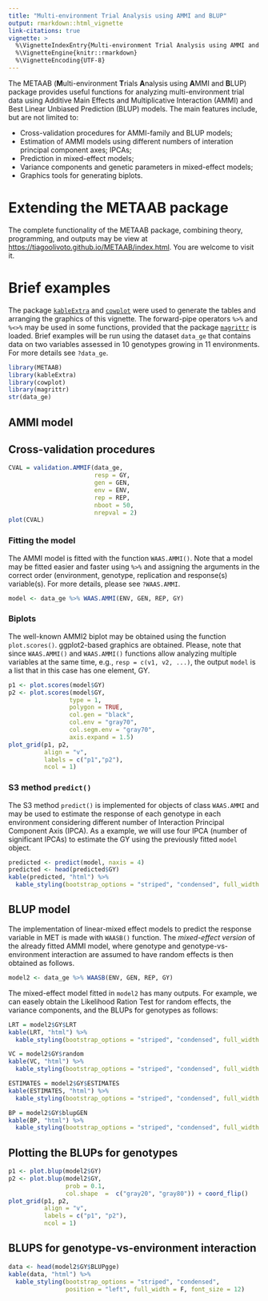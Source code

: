 ```yaml
---
title: "Multi-environment Trial Analysis using AMMI and BLUP"
output: rmarkdown::html_vignette
link-citations: true
vignette: >
  %\VignetteIndexEntry{Multi-environment Trial Analysis using AMMI and BLUP}
  %\VignetteEngine{knitr::rmarkdown}
  %\VignetteEncoding{UTF-8}
---
```


The METAAB (**M**ulti-environment **T**rials **A**nalysis using **A**MMI and **B**LUP) package provides useful functions for analyzing multi-environment trial data using Additive Main Effects and Multiplicative Interaction (AMMI) and Best Linear Unbiased Prediction (BLUP) models. The main features include, but are not limited to:

* Cross-validation procedures for AMMI-family and BLUP models;
* Estimation of AMMI models using different numbers of interation principal component axes; IPCAs;
* Prediction in mixed-effect models;
* Variance components and genetic parameters in mixed-effect models;
* Graphics tools for generating biplots.


# Extending the METAAB package

The complete functionality of the METAAB package, combining theory, programming, and outputs may be view at <https://tiagoolivoto.github.io/METAAB/index.html>. You are welcome to visit it.

# Brief examples
The package [`kableExtra`](https://haozhu233.github.io/kableExtra/) and [`cowplot`](https://github.com/wilkelab/cowplot) were used to generate the tables and arranging the graphics of this vignette. The forward-pipe operators `%>%` and `%<>%` may be used in some functions, provided that the package [`magrittr`](https://magrittr.tidyverse.org/) is loaded. Brief examples will be run using the dataset `data_ge` that contains data on two variables assessed in 10 genotypes growing in 11 environments. For more details see `?data_ge`.

```r
library(METAAB)
library(kableExtra)
library(cowplot)
library(magrittr)
str(data_ge)
```


## AMMI model
## Cross-validation procedures

```r
CVAL = validation.AMMIF(data_ge,
                        resp = GY,
                        gen = GEN,
                        env = ENV,
                        rep = REP,
                        nboot = 50,
                        nrepval = 2)
plot(CVAL)
```


### Fitting the model
The AMMI model is fitted with the function `WAAS.AMMI()`. Note that a model may be fitted easier and faster using `%>%` and assigning the arguments in the correct order (environment, genotype, replication and response(s) variable(s). For more details, please see `?WAAS.AMMI`.

```r
model <- data_ge %>% WAAS.AMMI(ENV, GEN, REP, GY)
```

### Biplots

The well-known AMMI2 biplot may be obtained using the function `plot.scores()`. ggplot2-based graphics are obtained. Please, note that since `WAAS.AMMI()` and `WAAS.AMMI()` functions allow analyzing multiple variables at the same time, e.g., `resp = c(v1, v2, ...)`, the output `model` is a list that in this case has one element, GY.

```r
p1 <- plot.scores(model$GY)
p2 <- plot.scores(model$GY,
                 type = 1,
                 polygon = TRUE,
                 col.gen = "black",
                 col.env = "gray70",
                 col.segm.env = "gray70",
                 axis.expand = 1.5)
plot_grid(p1, p2,
          align = "v",
          labels = c("p1","p2"),
          ncol = 1)
```


### S3 method `predict()`
The S3 method `predict()` is implemented for objects of class `WAAS.AMMI` and may be used to estimate the response of each genotype in each environment considering different number of Interaction Principal Component Axis (IPCA). As a example, we will use four IPCA (number of significant IPCAs) to estimate the GY using the previously fitted `model` object.

```r
predicted <- predict(model, naxis = 4)
predicted <- head(predicted$GY)
kable(predicted, "html") %>%
  kable_styling(bootstrap_options = "striped", "condensed", full_width = F)
```

## BLUP model
The implementation of linear-mixed effect models to predict the response variable in MET is made with `WAASB()` function. The *mixed-effect version* of the already fitted AMMI model, where genotype and genotype-vs-environment interaction are assumed to have random effects is then obtained as follows.

```r
model2 <- data_ge %>% WAASB(ENV, GEN, REP, GY)
```

The mixed-effect model fitted in `model2` has many outputs. For example, we can easely obtain the Likelihood Ration Test for random effects, the variance components, and the BLUPs for genotypes as follows:


```r
LRT = model2$GY$LRT
kable(LRT, "html") %>%
  kable_styling(bootstrap_options = "striped", "condensed", full_width = F)

VC = model2$GY$random
kable(VC, "html") %>%
  kable_styling(bootstrap_options = "striped", "condensed", full_width = F)

ESTIMATES = model2$GY$ESTIMATES
kable(ESTIMATES, "html") %>%
  kable_styling(bootstrap_options = "striped", "condensed", full_width = F)

BP = model2$GY$blupGEN
kable(BP, "html") %>%
  kable_styling(bootstrap_options = "striped", "condensed", full_width = F)
```



## Plotting the BLUPs for genotypes

```r
p1 <- plot.blup(model2$GY)
p2 <- plot.blup(model2$GY,
                prob = 0.1,
                col.shape  =  c("gray20", "gray80")) + coord_flip()
plot_grid(p1, p2,
          align = "v",
          labels = c("p1", "p2"),
          ncol = 1)
```


## BLUPS for genotype-vs-environment interaction

```r
data <- head(model2$GY$BLUPgge)
kable(data, "html") %>%
  kable_styling(bootstrap_options = "striped", "condensed",
                position = "left", full_width = F, font_size = 12)
```


